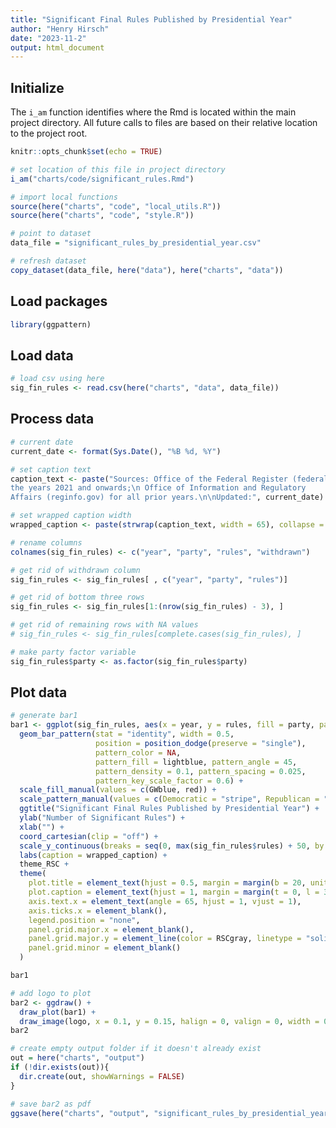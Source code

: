 ```yaml
---
title: "Significant Final Rules Published by Presidential Year"
author: "Henry Hirsch"
date: "2023-11-2"
output: html_document
---
```


## Initialize

The `i_am` function identifies where the Rmd is located within the main project directory. All future calls to files are based on their relative location to the project root.

```r
knitr::opts_chunk$set(echo = TRUE)

# set location of this file in project directory
i_am("charts/code/significant_rules.Rmd")

# import local functions
source(here("charts", "code", "local_utils.R"))
source(here("charts", "code", "style.R"))

# point to dataset
data_file = "significant_rules_by_presidential_year.csv"

# refresh dataset
copy_dataset(data_file, here("data"), here("charts", "data"))

```

## Load packages

```r
library(ggpattern)
```

## Load data

```r
# load csv using here
sig_fin_rules <- read.csv(here("charts", "data", data_file))
```

## Process data

```r
# current date
current_date <- format(Sys.Date(), "%B %d, %Y")

# set caption text
caption_text <- paste("Sources: Office of the Federal Register (federalregister.gov) for
the years 2021 and onwards;\n Office of Information and Regulatory
Affairs (reginfo.gov) for all prior years.\n\nUpdated:", current_date)

# set wrapped caption width
wrapped_caption <- paste(strwrap(caption_text, width = 65), collapse = "\n")

# rename columns
colnames(sig_fin_rules) <- c("year", "party", "rules", "withdrawn")

# get rid of withdrawn column
sig_fin_rules <- sig_fin_rules[ , c("year", "party", "rules")]

# get rid of bottom three rows
sig_fin_rules <- sig_fin_rules[1:(nrow(sig_fin_rules) - 3), ]

# get rid of remaining rows with NA values
# sig_fin_rules <- sig_fin_rules[complete.cases(sig_fin_rules), ]

# make party factor variable
sig_fin_rules$party <- as.factor(sig_fin_rules$party)

```

## Plot data

```r
# generate bar1
bar1 <- ggplot(sig_fin_rules, aes(x = year, y = rules, fill = party, pattern = party)) +
  geom_bar_pattern(stat = "identity", width = 0.5,
                   position = position_dodge(preserve = "single"),
                   pattern_color = NA,
                   pattern_fill = lightblue, pattern_angle = 45,
                   pattern_density = 0.1, pattern_spacing = 0.025,
                   pattern_key_scale_factor = 0.6) +
  scale_fill_manual(values = c(GWblue, red)) +
  scale_pattern_manual(values = c(Democratic = "stripe", Republican = "none")) +
  ggtitle("Significant Final Rules Published by Presidential Year") +
  ylab("Number of Significant Rules") +
  xlab("") +
  coord_cartesian(clip = "off") +
  scale_y_continuous(breaks = seq(0, max(sig_fin_rules$rules) + 50, by = 50), expand = c(0, 0.05), limits = c(-2, max(sig_fin_rules$rules) + 50)) +
  labs(caption = wrapped_caption) +
  theme_RSC +
  theme(
    plot.title = element_text(hjust = 0.5, margin = margin(b = 20, unit = "pt")),
    plot.caption = element_text(hjust = 1, margin = margin(t = 0, l = 36, b = 50, unit = "pt")),
    axis.text.x = element_text(angle = 65, hjust = 1, vjust = 1),
    axis.ticks.x = element_blank(),
    legend.position = "none",
    panel.grid.major.x = element_blank(),
    panel.grid.major.y = element_line(color = RSCgray, linetype = "solid"),
    panel.grid.minor = element_blank()
  )

bar1

# add logo to plot
bar2 <- ggdraw() + 
  draw_plot(bar1) + 
  draw_image(logo, x = 0.1, y = 0.15, halign = 0, valign = 0, width = 0.2)
bar2
```

```r
# create empty output folder if it doesn't already exist
out = here("charts", "output")
if (!dir.exists(out)){
  dir.create(out, showWarnings = FALSE)
}

# save bar2 as pdf
ggsave(here("charts", "output", "significant_rules_by_presidential_year.pdf"), plot = bar2, width = 12, height = 9, dpi = 300)
```

